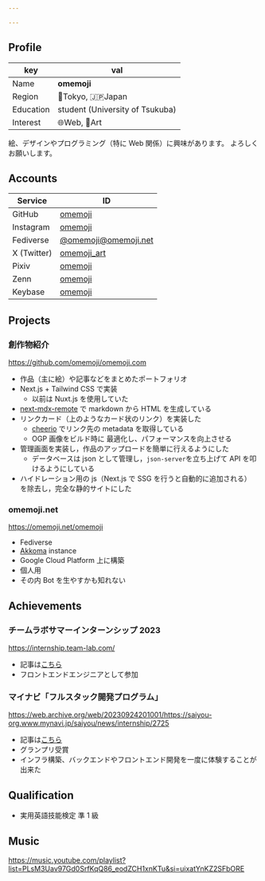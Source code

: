 ```yaml
---

---
```


## Profile

| key       | val                             |
| --------- | ------------------------------- |
| Name      | **omemoji**                     |
| Region    | 🗼Tokyo, 🇯🇵Japan                |
| Education | student (University of Tsukuba) |
| Interest  | 🌐Web, 🎨Art                    |

絵、デザインやプログラミング（特に Web 関係）に興味があります。
よろしくお願いします。


## Accounts

| Service     | ID                                                  |
| ----------- | --------------------------------------------------- |
| GitHub      | [omemoji](https://github.com/omemoji)               |
| Instagram   | [omemoji](https://instagram.com/omemoji)            |
| Fediverse   | [@omemoji@omemoji.net](https://omemoji.net/omemoji) |
| X (Twitter) | [omemoji_art](https://twitter.com/omemoji_art)      |
| Pixiv       | [omemoji](https://www.pixiv.net/users/65949346)     |
| Zenn        | [omemoji](https://zenn.dev/omemoji)                 |
| Keybase     | [omemoji](https://keybase.io/omemoji)               |

## Projects

### 創作物紹介

https://github.com/omemoji/omemoji.com

- 作品（主に絵）や記事などをまとめたポートフォリオ
- Next.js + Tailwind CSS で実装
  - 以前は Nuxt.js を使用していた
- [next-mdx-remote](https://github.com/hashicorp/next-mdx-remote) で markdown から HTML を生成している
- リンクカード（上のようなカード状のリンク）を実装した
  - [cheerio](https://github.com/cheeriojs/cheerio) でリンク先の metadata を取得している
  - OGP 画像をビルド時に 最適化し、パフォーマンスを向上させる
- 管理画面を実装し，作品のアップロードを簡単に行えるようにした
  - データベースは json として管理し，`json-server`を立ち上げて API を叩けるようにしている
- ハイドレーション用の js（Next.js で SSG を行うと自動的に追加される） を除去し，完全な静的サイトにした

### omemoji.net

https://omemoji.net/omemoji

- Fediverse
- [Akkoma](https://akkoma.social/) instance
- Google Cloud Platform 上に構築
- 個人用
- その内 Bot を生やすかも知れない

## Achievements

### チームラボサマーインターンシップ 2023

https://internship.team-lab.com/

- 記事は[こちら](https://omemoji.com/articles/teamlab/)
- フロントエンドエンジニアとして参加

### マイナビ「フルスタック開発プログラム」

https://web.archive.org/web/20230924201001/https://saiyou-org.www.mynavi.jp/saiyou/news/internship/2725

- 記事は[こちら](https://omemoji.com/articles/mynavi_hackathon/)
- グランプリ受賞
- インフラ構築、バックエンドやフロントエンド開発を一度に体験することが出来た

## Qualification

- 実用英語技能検定 準 1 級

## Music

https://music.youtube.com/playlist?list=PLsM3Uav97Gd0SrfKqQ86_eodZCH1xnKTu&si=uixatYnKZ2SFbORE
